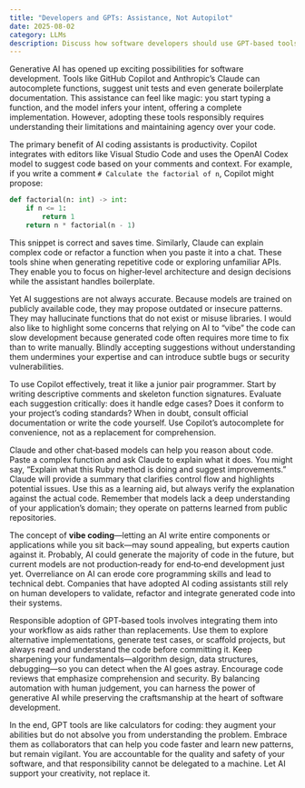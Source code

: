 ```yaml
---
title: "Developers and GPTs: Assistance, Not Autopilot"
date: 2025-08-02
category: LLMs
description: Discuss how software developers should use GPT-based tools like Copilot and Claude responsibly, including tutorials and pitfalls of overreliance and vibe coding.
---
```


Generative AI has opened up exciting possibilities for software development. Tools like GitHub Copilot and Anthropic’s Claude can autocomplete functions, suggest unit tests and even generate boilerplate documentation. This assistance can feel like magic: you start typing a function, and the model infers your intent, offering a complete implementation. However, adopting these tools responsibly requires understanding their limitations and maintaining agency over your code.

The primary benefit of AI coding assistants is productivity. Copilot integrates with editors like Visual Studio Code and uses the OpenAI Codex model to suggest code based on your comments and context. For example, if you write a comment `# Calculate the factorial of n`, Copilot might propose:

```python
def factorial(n: int) -> int:
    if n <= 1:
        return 1
    return n * factorial(n - 1)
```

This snippet is correct and saves time. Similarly, Claude can explain complex code or refactor a function when you paste it into a chat. These tools shine when generating repetitive code or exploring unfamiliar APIs. They enable you to focus on higher‑level architecture and design decisions while the assistant handles boilerplate.

Yet AI suggestions are not always accurate. Because models are trained on publicly available code, they may propose outdated or insecure patterns. They may hallucinate functions that do not exist or misuse libraries. I would also like to highlight some concerns that relying on AI to “vibe” the code can slow development because generated code often requires more time to fix than to write manually. Blindly accepting suggestions without understanding them undermines your expertise and can introduce subtle bugs or security vulnerabilities.

To use Copilot effectively, treat it like a junior pair programmer. Start by writing descriptive comments and skeleton function signatures. Evaluate each suggestion critically: does it handle edge cases? Does it conform to your project’s coding standards? When in doubt, consult official documentation or write the code yourself. Use Copilot’s autocomplete for convenience, not as a replacement for comprehension.

Claude and other chat‑based models can help you reason about code. Paste a complex function and ask Claude to explain what it does. You might say, “Explain what this Ruby method is doing and suggest improvements.” Claude will provide a summary that clarifies control flow and highlights potential issues. Use this as a learning aid, but always verify the explanation against the actual code. Remember that models lack a deep understanding of your application’s domain; they operate on patterns learned from public repositories.

The concept of **vibe coding**—letting an AI write entire components or applications while you sit back—may sound appealing, but experts caution against it. Probably, AI could generate the majority of code in the future, but current models are not production‑ready for end‑to‑end development just yet. Overreliance on AI can erode core programming skills and lead to technical debt. Companies that have adopted AI coding assistants still rely on human developers to validate, refactor and integrate generated code into their systems.

Responsible adoption of GPT‑based tools involves integrating them into your workflow as aids rather than replacements. Use them to explore alternative implementations, generate test cases, or scaffold projects, but always read and understand the code before committing it. Keep sharpening your fundamentals—algorithm design, data structures, debugging—so you can detect when the AI goes astray. Encourage code reviews that emphasize comprehension and security. By balancing automation with human judgement, you can harness the power of generative AI while preserving the craftsmanship at the heart of software development.

In the end, GPT tools are like calculators for coding: they augment your abilities but do not absolve you from understanding the problem. Embrace them as collaborators that can help you code faster and learn new patterns, but remain vigilant. You are accountable for the quality and safety of your software, and that responsibility cannot be delegated to a machine. Let AI support your creativity, not replace it.
